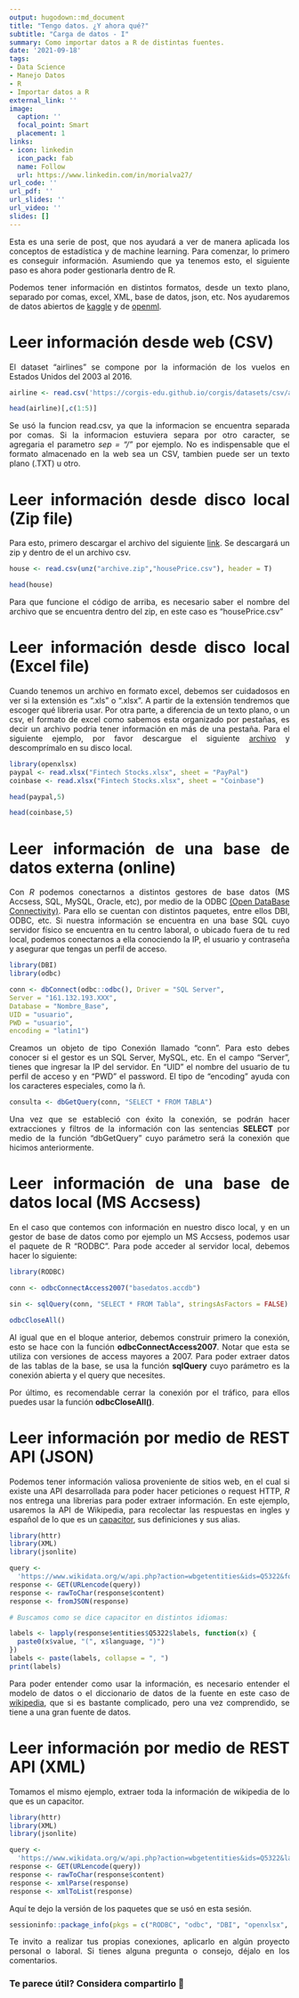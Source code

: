 ```yaml
---
output: hugodown::md_document
title: "Tengo datos. ¿Y ahora qué?"
subtitle: "Carga de datos - I"
summary: Como importar datos a R de distintas fuentes.
date: '2021-09-18'
tags:
- Data Science
- Manejo Datos
- R
- Importar datos a R
external_link: ''
image:
  caption: ''
  focal_point: Smart
  placement: 1
links:
- icon: linkedin
  icon_pack: fab
  name: Follow
  url: https://www.linkedin.com/in/morialva27/
url_code: ''
url_pdf: ''
url_slides: ''
url_video: ''
slides: []
---
```

<div style="text-align: justify">
Esta es una serie de post, que nos ayudará a ver de manera aplicada los conceptos de estadística y de machine learning. Para comenzar, lo primero es conseguir información.
Asumiendo que ya tenemos esto, el siguiente paso es ahora poder gestionarla dentro de R. 

Podemos tener información en distintos formatos, desde un texto plano, separado por comas, excel, XML, base de datos, json, etc. Nos ayudaremos de datos abiertos de [kaggle](https://www.kaggle.com) y de [openml](https://www.openml.org/).

# Leer información desde web (CSV)

El dataset "airlines" se compone por la información de los vuelos en Estados Unidos del 2003 al 2016.

```r

airline <- read.csv('https://corgis-edu.github.io/corgis/datasets/csv/airlines/airlines.csv')

head(airline)[,c(1:5)]

```
Se usó la funcion read.csv, ya que la informacion se encuentra separada por comas. Si la informacion estuviera separa por otro caracter, se agregaria el parametro *sep = "/"* por ejemplo.
No es indispensable que el formato almacenado en la web sea un CSV, tambien puede ser un texto plano (.TXT) u otro.

# Leer información desde disco local (Zip file)

Para esto, primero descargar el archivo del siguiente [link](https://www.kaggle.com/mokar2001/house-price-tehran-iran). Se descargará un zip y dentro de el un archivo csv. 

```r

house <- read.csv(unz("archive.zip","housePrice.csv"), header = T)

head(house)

```

Para que funcione el código de arriba, es necesario saber el nombre del archivo que se encuentra dentro del zip, en este caso es "housePrice.csv"

# Leer información desde disco local (Excel file)

Cuando tenemos un archivo en formato excel, debemos ser cuidadosos en ver si la extensión es ".xls" o ".xlsx". A partir de la extensión tendremos que escoger qué libreria usar. Por otra parte, a diferencia de un texto plano, o un csv, el formato de excel como sabemos esta organizado por pestañas, es decir un archivo podria tener información en más de una pestaña. Para el siguiente ejemplo, por favor descargue el siguiente [archivo](https://www.kaggle.com/akouaorsot/fintech-stock-price-data) y descomprímalo en su disco local.


```r
library(openxlsx)
paypal <- read.xlsx("Fintech Stocks.xlsx", sheet = "PayPal")
coinbase <- read.xlsx("Fintech Stocks.xlsx", sheet = "Coinbase")

head(paypal,5)

head(coinbase,5)

```

# Leer información de una base de datos externa (online)

Con *R* podemos conectarnos a distintos gestores de base datos (MS Accsess, SQL, MySQL, Oracle, etc), por medio de la ODBC [(Open DataBase Connectivity)](https://es.wikipedia.org/wiki/Open_Database_Connectivity). Para ello se cuentan con distintos paquetes, entre ellos DBI, ODBC, etc. Si nuestra información se encuentra en una base SQL cuyo servidor físico se encuentra en tu centro laboral, o ubicado fuera de tu red local, podemos conectarnos a ella conociendo la IP, el usuario y contraseña y asegurar que tengas un perfil de acceso.

```r
library(DBI)
library(odbc)

conn <- dbConnect(odbc::odbc(), Driver = "SQL Server",
Server = "161.132.193.XXX",
Database = "Nombre_Base",
UID = "usuario",
PWD = "usuario",
encoding = "latin1")

```

Creamos un objeto de tipo Conexión llamado "conn". Para esto debes conocer si el gestor es un SQL Server, MySQL, etc. En el campo "Server", tienes que ingresar la IP del servidor. En "UID" el nombre del usuario de tu perfil de acceso y en "PWD" el password. El tipo de "encoding" ayuda con los caracteres especiales, como la ñ.

```r
consulta <- dbGetQuery(conn, "SELECT * FROM TABLA")
```

Una vez que se estableció con éxito la conexión, se podrán hacer extracciones y filtros de la información con las sentencias **SELECT** por medio de la función "dbGetQuery" cuyo parámetro será la conexión que hicimos anteriormente.

# Leer información de una base de datos local (MS Accsess)

En el caso que contemos con información en nuestro disco local, y en un gestor de base de datos como por ejemplo un MS Accsess, podemos usar el paquete de R "RODBC".
Para pode acceder al servidor local, debemos hacer lo siguiente:

```r
library(RODBC)

conn <- odbcConnectAccess2007("basedatos.accdb")

sin <- sqlQuery(conn, "SELECT * FROM Tabla", stringsAsFactors = FALSE)

odbcCloseAll()

```

Al igual que en el bloque anterior, debemos construir primero la conexión, esto se hace con la función **odbcConnectAccess2007**. Notar que esta se utiliza con versiones de access mayores a 2007. Para poder extraer datos de las tablas de la base, se usa la función **sqlQuery** cuyo parámetro es la conexión abierta y el query que necesites.

Por último, es recomendable cerrar la conexión  por el tráfico, para ellos puedes usar la función **odbcCloseAll()**.

# Leer información por medio de REST API (JSON)

Podemos tener información valiosa proveniente de sitios web, en el cual si existe una API desarrollada para poder hacer peticiones o request HTTP, *R* nos entrega una librerias para poder extraer información. En este ejemplo, usaremos la API de Wikipedia, para recolectar las respuestas en ingles y español de lo que es un [capacitor](https://www.wikidata.org/wiki/Q5322), sus definiciones y sus alias.

```r
library(httr)
library(XML)
library(jsonlite)

query <- 
  'https://www.wikidata.org/w/api.php?action=wbgetentities&ids=Q5322&format=json'
response <- GET(URLencode(query))
response <- rawToChar(response$content)
response <- fromJSON(response)

# Buscamos como se dice capacitor en distintos idiomas:

labels <- lapply(response$entities$Q5322$labels, function(x) {
  paste0(x$value, "(", x$language, ")")
})
labels <- paste(labels, collapse = ", ")
print(labels)

```

Para poder entender como usar la información, es necesario entender el modelo de datos o el diccionario de datos de la fuente en este caso de [wikipedia](https://www.mediawiki.org/wiki/Wikibase/DataModel), que si es bastante complicado, pero una vez comprendido, se tiene a una gran fuente de datos.

# Leer información por medio de REST API (XML)

Tomamos el mismo ejemplo, extraer toda la información de wikipedia de lo que es un capacitor.

```r
library(httr)
library(XML)
library(jsonlite)

query <- 
  'https://www.wikidata.org/w/api.php?action=wbgetentities&ids=Q5322&languages=en&format=xml'
response <- GET(URLencode(query))
response <- rawToChar(response$content)
response <- xmlParse(response)
response <- xmlToList(response)

```


Aquí te dejo la versión de los paquetes que se usó en esta sesión.

```r
sessioninfo::package_info(pkgs = c("RODBC", "odbc", "DBI", "openxlsx", "httr", "XML","jsonlite"),dependencies = F)

```

Te invito a realizar tus propias conexiones, aplicarlo en algún proyecto personal o laboral. Si tienes alguna pregunta o consejo, déjalo en los comentarios.

<div/>

### Te parece útil? Considera compartirlo 🙌
